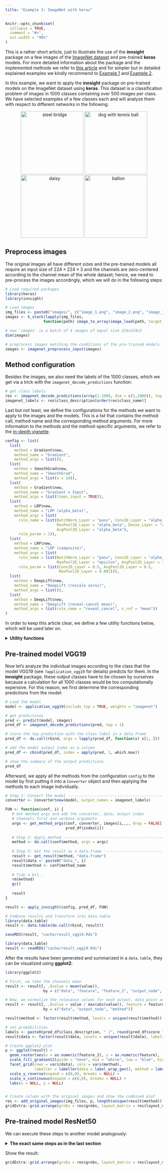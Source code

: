 ```yaml
---
title: "Example 3: ImageNet with keras"
---
```


```r
knitr::opts_chunk$set(
  collapse = TRUE,
  comment = "#>",
  out.width = "90%"
)
```

This is a rather short article, just to illustrate the use of the **innsight** 
package on a few images of the [ImageNet dataset](https://www.image-net.org/) 
and pre-trained **keras** models. For more detailed information about the package 
and the implemented methods we refer to [this article](https://bips-hb.github.io/innsight/articles/detailed_overview.html) and for simpler but in 
detailed explained examples we kindly recommend to [Example 1](https://bips-hb.github.io/innsight/articles/Example_1_iris.html) and [Example 2](https://bips-hb.github.io/innsight/articles/Example_2_penguin.html).

In this example, we want to apply the **innsight** package on pre-trained models 
on the ImageNet dataset using **keras**. This 
dataset is a classification problem of images in $1000$ classes containing 
over $500$ images per class. We have selected examples of a few 
classes each and will analyze them with respect to different networks in 
the following.

<p align="center">
  <img alt="steel bridge" src="images/image_1.png" width="200" height = "200">
  <img alt="dog with tennis ball" src="images/image_2.png" width="200" height = "200">
  <img alt="daisy" src="images/image_3.png" width="200" height = "200">
  <img alt="ballon" src="images/image_4.png" width="200" height = "200">
</p>

## Preprocess images

The original images all have different sizes and the pre-trained models all 
require an input size of $224 \times 224 \times 3$ and the channels are 
zero-centered according to the channel mean of the whole dataset; hence, we need
to pre-process the images accordingly, which we will do in the following steps:

```r
# Load required packages
library(keras)
library(innsight)

# Load images
img_files <- paste0("images/", c("image_1.png", "image_2.png", "image_3.png", "image_4.png"))
images <- k_stack(lapply(img_files, 
                 function(path) image_to_array(image_load(path, target_size = c(224, 224)))))

# now 'images' is a batch of 4 images of equal size 224x224x3
dim(images)

# preprocess images matching the conditions of the pre-trained models
images <- imagenet_preprocess_input(images)
```

## Method configuration

Besides the images, we also need the labels of the $1000$ classes, which we get
via a trick with the `imagenet_decode_predictions` function:

```r
# get class labels
res <- imagenet_decode_predictions(array(1:1000, dim = c(1,1000)), top = 1000)[[1]]
imagenet_labels <- res$class_description[order(res$class_name)]
```

Last but not least, we define the configurations for the methods we want to 
apply to the images and the models. This is a list that contains the 
method call, method name and the corresponding method arguments. For more 
information to the methods and the method-specific arguments, we refer to the
[in-depth vignette](https://bips-hb.github.io/innsight/articles/detailed_overview.html#step-2-apply-selected-method).

```r
config <- list(
  list(
    method = Gradient$new, 
    method_name = "Gradient", 
    method_args = list()),
  list(
    method = SmoothGrad$new, 
    method_name = "SmoothGrad", 
    method_args = list(n = 10)),
  list(
    method = Gradient$new, 
    method_name = "Gradient x Input", 
    method_args = list(times_input = TRUE)),
  list(
    method = LRP$new, 
    method_name = "LRP (alpha_beta)", 
    method_args = list(
      rule_name = list(BatchNorm_Layer = "pass", Conv2D_Layer = "alpha_beta", 
                       MaxPool2D_Layer = "alpha_beta", Dense_Layer = "alpha_beta",
                       AvgPool2D_Layer = "alpha_beta"), 
      rule_param = 1)),
  list(
    method = LRP$new, 
    method_name = "LRP (composite)", 
    method_args = list(
      rule_name = list(BatchNorm_Layer = "pass", Conv2D_Layer = "alpha_beta", 
                       MaxPool2D_Layer = "epsilon", AvgPool2D_Layer = "alpha_beta"), 
      rule_param = list(Conv2D_Layer = 0.5, AvgPool2D_Layer = 0.5, 
                        MaxPool2D_Layer = 0.001))),
  list(
    method = DeepLift$new, 
    method_name = "DeepLift (rescale zeros)", 
    method_args = list()),
  list(
    method = DeepLift$new, 
    method_name = "DeepLift (reveal-cancel mean)",
    method_args = list(rule_name = "reveal_cancel", x_ref = "mean"))
)
```

In order to keep this article clear, we define a few utility functions below, 
which will be used later on.

<details>
<summary> **Utility functions** </summary>
```r
# Function for getting the method arguments
get_method_args <- function(conf, converter, data, output_idx) {
  args <- conf$method_args
  args$converter <- converter
  args$data <- data 
  args$output_idx <- output_idx
  args$channels_first <- FALSE
  args$verbose <- FALSE
  
  # for DeepLift use the channel mean
  if (!is.null(args$x_ref)) {
    mean <- array(apply(as.array(args$data), c(1, 4), mean), dim = c(1,1,1,3))
    sd <- array(apply(as.array(args$data), c(1, 4), sd), dim = c(1,1,1,3))
    args$x_ref <- torch::torch_randn(c(1,224,224,3)) * sd + mean
  }
  
  args
}

apply_innsight <- function(method_conf, pred_df, FUN) {
  lapply(seq_len(nrow(pred_df)), # For each image...
       function(i) {
         do.call(rbind, args = lapply(method_conf, FUN, i = i)) # and each method...
       })
}

add_original_images <- function(img_files, gg_plot, num_methods) {
  library(png)
  
  img_pngs <- lapply(img_files, 
                 function(path) image_to_array(image_load(path, target_size = c(224, 224))) / 255)
  
  gl <- lapply(img_pngs, grid::rasterGrob)
  gl <- append(gl, list(gg_plot))
  
  num_images <- length(img_files)
  layout_matrix <- matrix(c(seq_len(num_images), 
                            rep(num_images + 1, num_images * num_methods)), 
                          nrow = num_images)
  
  list(grobs = gl, layout_matrix = layout_matrix)
}
```
</details>

## Pre-trained model VGG19

Now let's analyze the individual images according to the class that the model
VGG19 (see `?application_vgg19` for details) predicts for them. In the 
**innsight** package, these output classes have to be chosen by ourselves because 
a calculation for all $1000$ classes would be too computationally expensive.
For this reason, we first determine the corresponding predictions from the model:

```r
# Load the model
model <- application_vgg19(include_top = TRUE, weights = "imagenet") 

# get predictions
pred <- predict(model, images)
pred_df <- imagenet_decode_predictions(pred, top = 1)

# store the top prediction with the class label in a data.frame
pred_df <- do.call(rbind, args = lapply(pred_df, function(x) x[1, ]))

# add the model output index as a column
pred_df <- cbind(pred_df, index = apply(pred, 1, which.max))

# show the summary of the output predictions
pred_df
```

Afterward, we apply all the methods from the configuration `config` to the model 
by first putting it into a `Converter` object and then applying the methods to 
each image individually.

```r
# Step 1: Convert the model ----------------------------------------------------
converter <- Converter$new(model, output_names = imagenet_labels)

FUN <- function(conf, i) {
   # Get method args and add the converter, data, output index
   # channels first and verbose arguments
   args <- get_method_args(conf, converter, images[i,,,, drop = FALSE],  
                           pred_df$index[i])
   
   # Step 2: Apply method ------------------------------------------------------
   method <- do.call(conf$method, args = args)
   
   # Step 3: Get the result as a data.frame ------------------------------------
   result <- get_result(method, "data.frame")
   result$data <- paste0("data_", i)
   result$method <- conf$method_name
   
   # Tidy a bit..
   rm(method)
   gc()
   
   result
}

result <- apply_innsight(config, pred_df, FUN)

# Combine results and transform into data.table
library(data.table)
result <- data.table(do.call(rbind, result))
```

```r
saveRDS(result, "cache/result_vgg19.Rds")
```

```r
library(data.table)
result <- readRDS("cache/result_vgg19.Rds")
```

After the results have been generated and summarized in a `data.table`, they 
can be visualized using **ggplot2**:

```r
library(ggplot2)

# First, we take the channels mean
result <- result[, .(value = mean(value)), 
                 by = c("data", "feature", "feature_2", "output_node", "method")]

# Now, we normalize the relevance values for each output, data point and method to [-1, 1]
result <- result[, .(value = value / max(abs(value)), feature = feature, feature_2 = feature_2),
                 by = c("data", "output_node", "method")]

result$method <- factor(result$method, levels = unique(result$method))

# set probabilities
labels <- paste0(pred_df$class_description, " (", round(pred_df$score * 100, 2), "%)")
result$data <- factor(result$data, levels = unique(result$data), labels = labels)

# Create ggplot2 plot
p <- ggplot(result) + 
  geom_raster(aes(x = as.numeric(feature_2), y = as.numeric(feature), fill= value)) +
  scale_fill_gradient2(guide = "none", mid = "white", low = "blue", high = "red") +
  facet_grid(rows = vars(data), cols = vars(method), 
             labeller = labeller(data = label_wrap_gen(), method = label_wrap_gen())) +
  scale_y_reverse(expand = c(0,0), breaks = NULL) + 
  scale_x_continuous(expand = c(0,0), breaks = NULL) +
  labs(x = NULL, y = NULL)


# Create column with the original images and show the combined plot
res <- add_original_images(img_files, p, length(unique(result$method)))
gridExtra::grid.arrange(grobs = res$grobs, layout_matrix = res$layout_matrix)
```

## Pre-trained model ResNet50

We can execute these steps to another model analogously:

<details>
<summary> **The exact same steps as in the last section** </summary>

Load the model ResNet50 (see `?application_resnet50` for details) and get
the predictions:

```r
# Load the model
model <- application_resnet50(include_top = TRUE, weights = "imagenet") 

# get predictions
pred <- predict(model, images)
pred_df <- imagenet_decode_predictions(pred, top = 1)

# store the top prediction with the class label in a data.frame
pred_df <- do.call(rbind, args = lapply(pred_df, function(x) x[1, ]))

# add the model output index as a column
pred_df <- cbind(pred_df, index = apply(pred, 1, which.max))
```

Apply all methods specified in `config` to all images:

```r
# Step 1: Convert the model ----------------------------------------------------
converter <- Converter$new(model, output_names = imagenet_labels)

FUN <- function(conf, i) {
   # Get method args and add the converter, data, output index
   # channels first and verbose arguments
   args <- get_method_args(conf, converter, images[i,,,, drop = FALSE],  
                           pred_df$index[i])
   
   # Step 2: Apply method ------------------------------------------------------
   method <- do.call(conf$method, args = args)
   
   # Step 3: Get the result as a data.frame ------------------------------------
   result <- get_result(method, "data.frame")
   result$data <- paste0("data_", i)
   result$method <- conf$method_name
   
   # Tidy a bit..
   rm(method)
   gc()
   
   result
}

result <- apply_innsight(config, pred_df, FUN)

# Combine results and transform into data.table
library(data.table)
result <- data.table(do.call(rbind, result))
```

```r
saveRDS(result, "cache/result_resnet50.Rds")
```

```r
library(data.table)
result <- readRDS("cache/result_resnet50.Rds")
```

After the results have been generated and summarized in a `data.table`, they 
can be visualized using **ggplot2**:

```r
library(ggplot2)

# First, we take the channels mean
result <- result[, .(value = mean(value)), 
                 by = c("data", "feature", "feature_2", "output_node", "method")]

# Now, we normalize the relevance values for each output, data point and method to [-1, 1]
result <- result[, .(value = value / max(abs(value)), feature = feature, feature_2 = feature_2),
                 by = c("data", "output_node", "method")]

result$method <- factor(result$method, levels = unique(result$method))

# set probabilities
labels <- paste0(pred_df$class_description, " (", round(pred_df$score * 100, 2), "%)")
result$data <- factor(result$data, levels = unique(result$data), labels = labels)

# Create ggplot2 plot
p <- ggplot(result) + 
  geom_raster(aes(x = as.numeric(feature_2), y = as.numeric(feature), fill= value)) +
  scale_fill_gradient2(guide = "none", mid = "white", low = "blue", high = "red") +
  facet_grid(rows = vars(data), cols = vars(method), 
             labeller = labeller(data = label_wrap_gen(), method = label_wrap_gen())) +
  scale_y_reverse(expand = c(0,0), breaks = NULL) + 
  scale_x_continuous(expand = c(0,0), breaks = NULL) +
  labs(x = NULL, y = NULL)


# Create column with the original images and show the combined plot

res <- add_original_images(img_files, p, length(unique(result$method)))
```
</details>

Show the result:

```r
gridExtra::grid.arrange(grobs = res$grobs, layout_matrix = res$layout_matrix)
```










